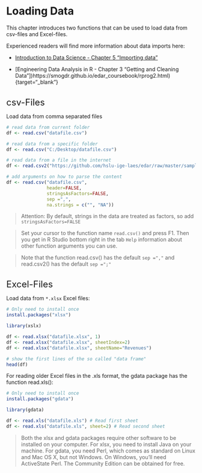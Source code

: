 # Loading Data
This chapter introduces two functions that can be used to load data from csv-files and Excel-files.

Experienced readers will find more information about data imports here:

- [Introduction to Data Science - Chapter 5 "Importing data"](https://rafalab.github.io/dsbook/importing-data.html){target="_blank"}

- [Engineering Data Analysis in R - Chapter 3 "Getting and Cleaning Data"])https://smogdr.github.io/edar_coursebook/rprog2.html){target="_blank"}

<br>
<font size="5">csv-Files</font>

Load data from comma separated files

```r
# read data from current folder
df <- read.csv("datafile.csv")

# read data from a specific folder
df <- read.csv("C:/Desktop/datafile.csv")

# read data from a file in the internet
df <- read.csv2("https://github.com/hslu-ige-laes/edar/raw/master/sampleData/flatElectricity.csv")

# add arguments on how to parse the content
df <- read.csv("datafile.csv",
               header=FALSE,
               stringsAsFactors=FALSE,
               sep =",",
               na.strings = c("", "NA"))
```

> Attention: By default, strings in the data are treated as factors, so add `stringsAsFactors=FALSE`

> Set your cursor to the function name `read.csv()` and press F1. Then you get in R Studio bottom right in the tab `Help` information about other function arguments you can use.

> Note that the function read.csv() has the default `sep =","` and read.csv2() has the default `sep =";"`

<br>
<font size="5">Excel-Files</font>

Load data from `*.xlsx` Excel files:

```r
# Only need to install once
install.packages("xlsx")

library(xslx)

df <- read.xlsx("datafile.xlsx", 1)
df <- read.xlsx("datafile.xlsx", sheetIndex=2)
df <- read.xlsx("datafile.xlsx", sheetName="Revenues")

# show the first lines of the so called "data frame"
head(df)
```

For reading older Excel files in the .xls format, the gdata package has the function read.xls():
```r
# Only need to install once
install.packages("gdata")

library(gdata)

df <- read.xls("datafile.xls") # Read first sheet
df <- read.xls("datafile.xls", sheet=2) # Read second sheet
```

> Both the xlsx and gdata packages require other software to be installed on your computer. For xlsx, you need to install Java on your machine. For gdata, you need Perl, which comes as standard on Linux and Mac OS X, but not Windows. On Windows, you’ll need ActiveState Perl. The Community Edition can be obtained for free.

